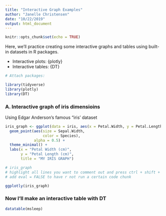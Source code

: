 ```yaml
---
title: "Interactive Graph Examples"
author: "Janelle Christensen"
date: "10/22/2019"
output: html_document
---
```


```r
knitr::opts_chunk$set(echo = TRUE)
```

Here, we'll practice creating some interactive graphs and tables using built-in datasets in R packages.

- Interactive plots: {plotly}
- Interactive tables: {DT}

```r

# Attach packages:

library(tidyverse)
library(plotly)
library(DT)

```

### A. Interactive graph of iris dimensioins

Using Edgar Anderson's famous "iris' dataset

```r

iris_graph <- ggplot(data = iris, aes(x = Petal.Width, y = Petal.Length)) +
  geom_point(aes(size = Sepal.Width, 
                 color = Species),
             alpha = 0.5) +
  theme_minimal() +
  labs(x = "Petal Width (cm)",
       y = "Petal Length (cm)",
       title = "MY IRIS GRAPH")

# iris_graph
# highlight all lines you want to comment out and press ctrl + shift + c 
# add eval = FALSE to have r not run a certain code chunk

ggplotly(iris_graph)

```

### Now I'll make an interactive table with DT

```r

datatable(msleep)

```

